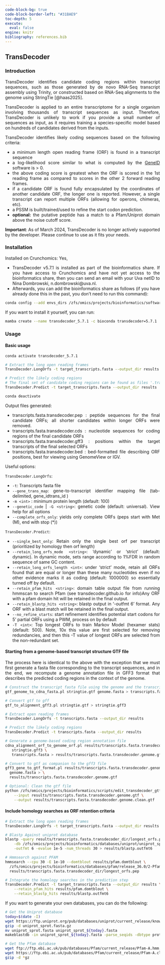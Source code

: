 ---
code-block-bg: true
code-block-border-left: "#31BAE9"
toc-depth: 5
execute:
  eval: false
engine: knitr
bibliography: references.bib
---

::: {style="text-align: justify"}
## TransDecoder

### Introduction

TransDecoder identifies candidate coding regions within transcript sequences, such as those generated by de novo RNA-Seq transcript assembly using Trinity, or constructed based on RNA-Seq alignments to the genome using StringTie [@haas2025].

TransDecoder is applied to an entire transcriptome for a single organism involving thousands of transcript sequences as input. Therefore, TransDecoder is unlikely to work if you provide a small number of sequences as input, as it requires training a species-specific model based on hundreds of candidates derived from the inputs.

TransDecoder identifies likely coding sequences based on the following criteria:

-   a minimum length open reading frame (ORF) is found in a transcript sequence
-   a log-likelihood score similar to what is computed by the [GeneID](https://genome.cshlp.org/content/10/4/511.long) software is \> 0.
-   the above coding score is greatest when the ORF is scored in the 1st reading frame as compared to scores in the other 2 forward reading frames.
-   if a candidate ORF is found fully encapsulated by the coordinates of another candidate ORF, the longer one is reported. However, a single transcript can report multiple ORFs (allowing for operons, chimeras, etc).
-   a PSSM is built/trained/used to refine the start codon prediction.
-   **optional:** the putative peptide has a match to a Pfam/Uniprot domain above the noise cutoff score.

**Important**: As of March 2024, TransDecoder is no longer actively supported by the developer. Please continue to use as it fits your needs.

### Installation

Installed on Crunchomics: Yes,

-   TransDecoder v5.7.1 is installed as part of the bioinformatics share. If you have access to Crunchomics and have not yet access to the bioinformatics share, then you can send an email with your Uva netID to Nina Dombrowski, n.dombrowski\@uva.nl.
-   Afterwards, you can add the bioinformatics share as follows (if you have already done this in the past, you don't need to run this command):

```{bash}
conda config --add envs_dirs /zfs/omics/projects/bioinformatics/software/miniconda3/envs/
```

If you want to install it yourself, you can run:

```{bash}
mamba create --name transdecoder_5.7.1 -c bioconda transdecoder=5.7.1
```

### Usage

#### Basic usage

```{bash}
conda activate transdecoder_5.7.1

# Extract the long open reading frames
TransDecoder.LongOrfs -t target_transcripts.fasta --output_dir results

# Predict the likely coding regions
# The final set of candidate coding regions can be found as files '.transdecoder.' where extensions include .pep, .cds, .gff3, and .bed
TransDecoder.Predict -t target_transcripts.fasta --output_dir results

conda deactivate
```

Output files generated:

-   transcripts.fasta.transdecoder.pep : peptide sequences for the final candidate ORFs; all shorter candidates within longer ORFs were removed.
-   transcripts.fasta.transdecoder.cds : nucleotide sequences for coding regions of the final candidate ORFs
-   transcripts.fasta.transdecoder.gff3 : positions within the target transcripts of the final selected ORFs
-   transcripts.fasta.transdecoder.bed : bed-formatted file describing ORF positions, best for viewing using GenomeView or IGV.

Useful options:

`TransDecoder.LongOrfs`:

-   `-t`: Transcripts fasta file
-   `--gene_trans_map`: gene-to-transcript identifier mapping file (tab-delimited, gene_id<tab>trans_id<return> )
-   `-m <int>` : minimum protein length (default: 100)
-   `--genetic_code` \| `-G <string>`: genetic code (default: universal). View help for all options
-   `--complete_orfs_only`: yields only complete ORFs (peps start with Met (M), end with stop (\*))

`TransDecoder.Predict`:

-   `--single_best_only`: Retain only the single best orf per transcript (prioritized by homology then orf length)
-   `--retain_long_orfs_mode <string>`: 'dynamic' or 'strict' (default: dynamic). In dynamic mode, sets range according to 1%FDR in random sequence of same GC content.
-   `--retain_long_orfs_length <int>`: under 'strict' mode, retain all ORFs found that are equal or longer than these many nucleotides even if no other evidence marks it as coding (default: 1000000) so essentially turned off by default.
-   `--retain_pfam_hits <string>`: domain table output file from running hmmscan to search Pfam (see transdecoder.github.io for info)Any ORF with a pfam domain hit will be retained in the final output.
-   `--retain_blastp_hits <string>`: blastp output in '-outfmt 6' format. Any ORF with a blast match will be retained in the final output.
-   `--no_refine_starts`: start refinement identifies potential start codons for 5' partial ORFs using a PWM, process on by default
-   `-T <int>`: Top longest ORFs to train Markov Model (hexamer stats) (default: 500). Note, 10x this value are first selected for removing redundancies, and then this -T value of longest ORFs are selected from the non-redundant set.

#### Starting from a genome-based transcript structure GTF file

The process here is identical to the above with the exception that we must first generate a fasta file corresponding to the transcript sequences, and in the end, we recompute a genome annotation file in GFF3 format that describes the predicted coding regions in the context of the genome.

```{bash}
# Construct the transcript fasta file using the genome and the transcripts.gtf 
gtf_genome_to_cdna_fasta.pl stringtie.gtf genome.fasta > transcripts.fasta

# Convert gtf to gff
gtf_to_alignment_gff3.pl stringtie.gtf > stringtie.gff3

# Extract open reading frames
TransDecoder.LongOrfs -t transcripts.fasta --output_dir results

# Predict the likely coding regions
TransDecoder.Predict -t transcripts.fasta --output_dir results

# Generate a genome-based coding region annotation file
cdna_alignment_orf_to_genome_orf.pl results/transcripts.fasta.transdecoder.gff3 \
   stringtie.gff3 \
   transcripts.fasta > results/transcripts.fasta.transdecoder.genome.gff3   

# Convert to gtf as companion to the gff3 file
gff3_gene_to_gtf_format.pl results/transcripts.fasta.transdecoder.genome.gff3  \
  genome.fasta > \
  results/transcripts.fasta.transdecoder.genome.gtf

# Optional: Clean the gtf file 
python /zfs/omics/projects/bioinformatics/scripts/edit_transdecoder_gtf.py \
    --input results/transcripts.fasta.transdecoder.genome.gtf \
    --output results/transcripts.fasta.transdecoder.genome.clean.gtf
```

#### Include homology searches as ORF retention criteria

```{bash}
# Extract the long open reading frames
TransDecoder.LongOrfs -t target_transcripts.fasta --output_dir results

# Blastp Against uniprot database
blastp -query results/transcripts.fasta.transdecoder_dir/longest_orfs.pep  \
    -db /zfs/omics/projects/bioinformatics/databases/uniprot/uniprot_sprot_070524.fasta  -max_target_seqs 1 \
    -outfmt 6 -evalue 1e-5 -num_threads 30 > results/blastp.outfmt6

# Hmmsearch against PFAM 
hmmsearch --cpu 30 -E 1e-10 --domtblout results/pfam.domtblout \
  /zfs/omics/projects/bioinformatics/databases/pfam/release_36.0/2-Pfam-A.hmm \
  results/transcripts.fasta.transdecoder_dir/longest_orfs.pep

# Integrate the homology searches in the prediction step
TransDecoder.Predict -t target_transcripts.fasta --output_dir results \
    --retain_pfam_hits results/pfam.domtblout \
    --retain_blastp_hits results/blastp.outfmt6
```

If you want to generate your own databases, you can do the following:

```{bash}
# Get the Uniprot database
today=$(date -I)
wget https://ftp.uniprot.org/pub/databases/uniprot/current_release/knowledgebase/complete/uniprot_sprot.fasta.gz
gzip -d uniprot_sprot.fasta.gz
mv uniprot_sprot.fasta uniprot_sprot_${today}.fasta
makeblastdb -in uniprot_sprot_${today}.fasta -parse_seqids -dbtype prot

# Get the Pfam database
wget ftp://ftp.ebi.ac.uk/pub/databases/Pfam/current_release/Pfam-A.hmm.gz
wget https://ftp.ebi.ac.uk/pub/databases/Pfam/current_release/Pfam-A.clans.tsv.gz
gzip -d *gz
```
:::